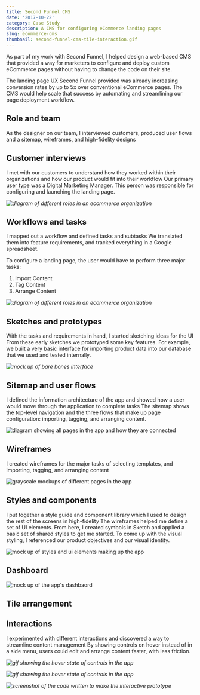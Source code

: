 ```yaml
---
title: Second Funnel CMS
date: '2017-10-22'
category: Case Study
description: A CMS for configuring eCommerce landing pages
slug: ecommerce-cms
thumbnail: second-funnel-cms-tile-interaction.gif
---
```


As part of my work with Second Funnel, I helped design a web-based CMS that provided a way for marketers to configure and deploy custom eCommerce pages without having to change the code on their site.

The landing page UX Second Funnel provided was already increasing conversion rates by up to 5x over conventional eCommerce pages. The CMS would help scale that success by automating and streamlining our page deployment workflow.  

## Role and team
As the designer on our team, I interviewed customers, produced user flows and a sitemap, wireframes, and high-fidelity designs

## Customer interviews
I met with our customers to understand how they worked within their organizations and how our product would fit into their workflow
Our primary user type was a Digital Marketing Manager. This person was responsible for configuring and launching the landing page.


*<Image
    src={usertypes}
    alt="diagram of different roles in an ecommerce organization"
/>*

## Workflows and tasks
I mapped out a workflow and defined tasks and subtasks
We translated them into feature requirements, and tracked everything in a Google spreadsheet.

To configure a landing page, the user would have to perform three major tasks:

1. Import Content
2. Tag Content
3. Arrange Content

*<Image
    src={featureset}
    alt="diagram of different roles in an ecommerce organization"
/>*

## Sketches and prototypes
With the tasks and requirements in hand, I started sketching ideas for the UI
From these early sketches we prototyped some key features. For example, we built a very basic interface for importing product data into our database that we used and tested internally.

*<Image
    src={prototype}
    alt="mock up of bare bones interface"
/>*

## Sitemap and user flows
I defined the information architecture of the app and showed how a user would move through the application to complete tasks
The sitemap shows the top-level navigation and the three flows that make up page configuration: importing, tagging, and arranging content.

<Image
    src={sitemapuserflows}
    alt="diagram showing all pages in the app and how they are connected"
/>

## Wireframes
I created wireframes for the major tasks of selecting templates, and importing, tagging, and arranging content

<Image
    src={wireframes}
    alt="grayscale mockups of different pages in the app"
/>

## Styles and components
I put together a style guide and component library which I used to design the rest of the screens in high-fidelity
The wireframes helped me define a set of UI elements. From here, I created symbols in Sketch and applied a basic set of shared styles to get me started. To come up with the visual styling, I referenced our product objectives and our visual identity.

<Image
    src={styleguide}
    alt="mock up of styles and ui elements making up the app"
/>

## Dashboard
<Image
    src={dashboard}
    alt="mock up of the app's dashbaord"
/>

## Tile arrangement

## Interactions
I experimented with different interactions and discovered a way to streamline content management
By showing controls on hover instead of in a side menu, users could edit and arrange content faster, with less friction.

*<Image
    src={tilecontrols}
    alt="gif showing the hover state of controls in the app"
/>*

*<Image
    src={controlstates}
    alt="gif showing the hover state of controls in the app"
/>*

*<Image
    src={framerprototype}
    alt="screenshot of the code written to make the interactive prototype"
/>*